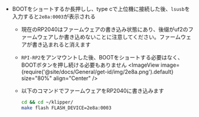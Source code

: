 * BOOTをショートするか長押しし、type cで上位機に接続した後、`lsusb`を入力すると`2e8a:0003`が表示される
    * 現在のRP2040はファームウェアの書き込み状態にあり、後缀がuf2のファームウェアしか書き込めないことに注意してください。ファームウェアが書き込まれると消えます
    * `RPI-RP2`をアンマウントした後、BOOTをショートする必要はなく、BOOTボタンを押し続ける必要もありません
        <ImageView image={require('@site/docs/General/get-id/img/2e8a.png').default} size="80%" align="Center" /> 
    * 以下のコマンドでファームウェアをRP2040に書き込みます

        ```bash
        cd && cd ~/klipper/
        make flash FLASH_DEVICE=2e8a:0003
        ```